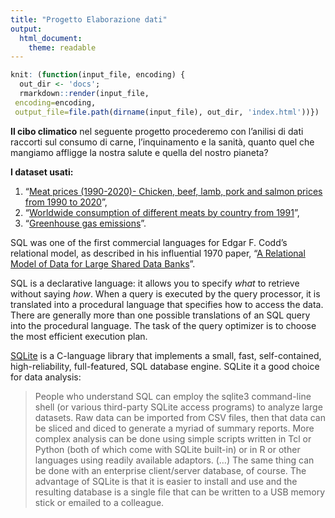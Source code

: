 ---
title: "Progetto Elaborazione dati"
output:
  html_document:
    theme: readable
---
```{r setup, include=FALSE}

knit: (function(input_file, encoding) {
  out_dir <- 'docs';
  rmarkdown::render(input_file,
 encoding=encoding,
 output_file=file.path(dirname(input_file), out_dir, 'index.html'))})
 ```

**Il cibo climatico** nel seguente progetto procederemo con l'anilisi di dati raccorti sul consumo di carne,
l'inquinamento e la sanità, quanto quel che mangiamo affligge la nostra salute e quella del nostro pianeta? 

**I dataset usati:**

1. "[Meat prices (1990-2020)- Chicken, beef, lamb, pork and salmon prices from 1990 to 2020](https://www.kaggle.com/kianwee/    meat-prices-19902020)", 
2. "[Worldwide consumption of different meats by country from 1991](https://www.kaggle.com/vagifa/meatconsumption)",
3. "[Greenhouse gas emissions](https://github.com/owid/co2-data/blob/master/owid-co2-data.csv)". 

SQL was one of the first commercial languages for Edgar F. Codd's relational model, as described in his influential 1970 paper, "[A Relational Model of Data for Large Shared Data Banks](https://dl.acm.org/doi/10.1145/362384.362685)".

SQL is a declarative language: it allows you to specify *what* to retrieve without saying *how*. When a query is executed by the query processor, it is translated into a procedural language that specifies how to access the data. There are generally more than one possible translations of an SQL query into the procedural language. The task of the query optimizer is to choose the most efficient execution plan.

[SQLite](https://www.sqlite.org/index.html) is a C-language library that implements a small, fast, self-contained, high-reliability, full-featured, SQL database engine. SQLite it a good choice for data analysis:

>People who understand SQL can employ the sqlite3 command-line shell (or various third-party SQLite access programs) to analyze large datasets. Raw data can be imported from CSV files, then that data can be sliced and diced to generate a myriad of summary reports. More complex analysis can be done using simple scripts written in Tcl or Python (both of which come with SQLite built-in) or in R or other languages using readily available adaptors. (...) The same thing can be done with an enterprise client/server database, of course. The advantage of SQLite is that it is easier to install and use and the resulting database is a single file that can be written to a USB memory stick or emailed to a colleague.
